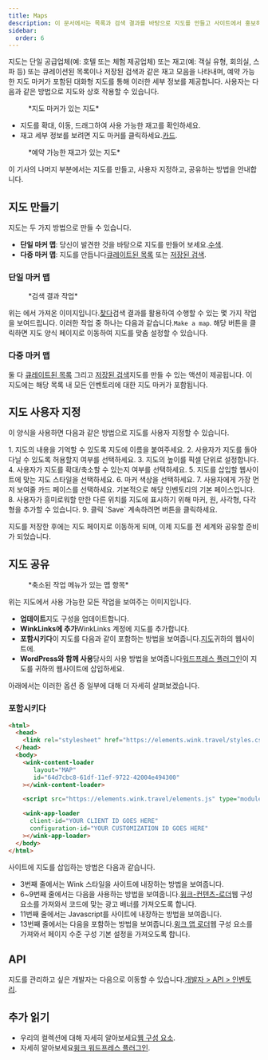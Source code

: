 ```yaml
---
title: Maps
description: 이 문서에서는 목록과 검색 결과를 바탕으로 지도를 만들고 사이트에서 홍보하는 방법을 안내합니다.
sidebar:
  order: 6
---
```


지도는 단일 공급업체(예: 호텔 또는 체험 제공업체) 또는 재고(예: 객실 유형, 회의실, 스파 등) 또는 큐레이션된 목록이나 저장된 검색과 같은 재고 모음을 나타내며, 예약 가능한 지도 마커가 포함된 대화형 지도를 통해 이러한 세부 정보를 제공합니다.
사용자는 다음과 같은 방법으로 지도와 상호 작용할 수 있습니다.

<figure>
  <CloudinaryImage width="700" height="393" resize="scale" quality="best" alt="마커가 있는 지도" src="academy/map-example" errorImage="noimage_opaque_nyrtl0.png" />

  <figcaption>*지도 마커가 있는 지도*</figcaption>
</figure>


* 지도를 확대, 이동, 드래그하여 사용 가능한 재고를 확인하세요.
* 재고 세부 정보를 보려면 지도 마커를 클릭하세요.[카드](/studio/cards).

<figure>
  <CloudinaryImage width="700" height="568" resize="scale" quality="best" alt="카드가 열린 지도" src="academy/map-example-card" errorImage="noimage_opaque_nyrtl0.png" />

  <figcaption>*예약 가능한 재고가 있는 지도*</figcaption>
</figure>


이 기사의 나머지 부분에서는 지도를 만들고, 사용자 지정하고, 공유하는 방법을 안내합니다.

## 지도 만들기

지도는 두 가지 방법으로 만들 수 있습니다.

* **단일 마커 맵**: 당신이 발견한 것을 바탕으로 지도를 만들어 보세요.[수색](/studio/search).
* **다중 마커 맵**: 지도를 만듭니다[큐레이트된 목록](/studio/curated-lists) 또는 [저장된 검색](/studio/saved-searches).

### 단일 마커 맵

<figure>
  <CloudinaryImage width="350" height="238" resize="scale" quality="best" alt="행위" src="academy/inventory-actions" errorImage="noimage_opaque_nyrtl0.png" />

  <figcaption>*검색 결과 작업*</figcaption>
</figure>


위는 에서 가져온 이미지입니다.[찾다](/studio/search)검색 결과를 활용하여 수행할 수 있는 몇 가지 작업을 보여드립니다. 이러한 작업 중 하나는 다음과 같습니다.`Make a map`.
해당 버튼을 클릭하면 지도 양식 페이지로 이동하여 지도를 맞춤 설정할 수 있습니다.

### 다중 마커 맵

둘 다 [큐레이트된 목록](/studio/curated-lists#list-actions) 그리고 [저장된 검색](/studio/saved-searches#list-actions)지도를 만들 수 있는 액션이 제공됩니다. 이 지도에는 해당 목록 내 모든 인벤토리에 대한 지도 마커가 포함됩니다.

## 지도 사용자 지정

이 양식을 사용하면 다음과 같은 방법으로 지도를 사용자 지정할 수 있습니다.

<Steps>
  1. 지도의 내용을 기억할 수 있도록 지도에 이름을 붙여주세요.
  2. 사용자가 지도를 돌아다닐 수 있도록 허용할지 여부를 선택하세요.
  3. 지도의 높이를 픽셀 단위로 설정합니다.
  4. 사용자가 지도를 확대/축소할 수 있는지 여부를 선택하세요.
  5. 지도를 삽입할 웹사이트에 맞는 지도 스타일을 선택하세요.
  6. 마커 색상을 선택하세요.
  7. 사용자에게 가장 먼저 보여줄 카드 페이스를 선택하세요. 기본적으로 해당 인벤토리의 기본 페이스입니다.
  8. 사용자가 흥미로워할 만한 다른 위치를 지도에 표시하기 위해 마커, 원, 사각형, 다각형을 추가할 수 있습니다.
  9. 클릭 `Save` 계속하려면 버튼을 클릭하세요.
</Steps>


지도를 저장한 후에는 지도 페이지로 이동하게 되며, 이제 지도를 전 세계와 공유할 준비가 되었습니다.

## 지도 공유

<figure>
  <CloudinaryImage width="350" height="946" resize="scale" quality="best" alt="지도" src="academy/map" errorImage="noimage_opaque_nyrtl0.png" />

  <figcaption>*축소된 작업 메뉴가 있는 맵 항목*</figcaption>
</figure>


위는 지도에서 사용 가능한 모든 작업을 보여주는 이미지입니다.

* **업데이트**지도 구성을 업데이트합니다.
* **WinkLinks에 추가**WinkLinks 계정에 지도를 추가합니다.
* **포함시키다**이 지도를 다음과 같이 포함하는 방법을 보여줍니다.[지도](/developers/web-components/#content-loader)귀하의 웹사이트에.
* **WordPress와 함께 사용**당사의 사용 방법을 보여줍니다[워드프레스 플러그인](/developers/wordpress)이 지도를 귀하의 웹사이트에 삽입하세요.

아래에서는 이러한 옵션 중 일부에 대해 더 자세히 살펴보겠습니다.

### 포함시키다

```html {3, 6-9, 11, 13-16}
<html>
  <head>
    <link rel="stylesheet" href="https://elements.wink.travel/styles.css"></link>
  </head>
  <body>
    <wink-content-loader
       layout="MAP"
       id="64d7cbc8-61df-11ef-9722-42004e494300"
    ></wink-content-loader>

    <script src="https://elements.wink.travel/elements.js" type="module" defer></script>

    <wink-app-loader
      client-id="YOUR CLIENT ID GOES HERE"
      configuration-id="YOUR CUSTOMIZATION ID GOES HERE"
    ></wink-app-loader>
  </body>
</html>
```

사이트에 지도를 삽입하는 방법은 다음과 같습니다.

* 3번째 줄에서는 Wink 스타일을 사이트에 내장하는 방법을 보여줍니다.
* 6~9번째 줄에서는 다음을 사용하는 방법을 보여줍니다.[윙크-컨텐츠-로더](/developers/web-components/#content-loader)웹 구성 요소를 가져와서 코드에 맞는 광고 배너를 가져오도록 합니다.
* 11번째 줄에서는 Javascript를 사이트에 내장하는 방법을 보여줍니다.
* 13번째 줄에서는 다음을 포함하는 방법을 보여줍니다.[윙크 앱 로더](/developers/web-components/#application-loader)웹 구성 요소를 가져와서 페이지 수준 구성 기본 설정을 가져오도록 합니다.

## API

지도를 관리하고 싶은 개발자는 다음으로 이동할 수 있습니다.[개발자 > API > 인벤토리](/developers/apis/#inventory-api).

## 추가 읽기

* 우리의 컬렉션에 대해 자세히 알아보세요[웹 구성 요소](/developers/web-components).
* 자세히 알아보세요[윙크 워드프레스 플러그인](/developers/wordpress).

